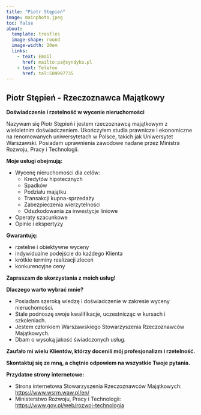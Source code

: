 ```yaml
---
title: "Piotr Stępień"
image: mainphoto.jpeg
toc: false
about: 
  template: trestles
  image-shape: round
  image-width: 20em
  links:
    - text: Email
      href: mailto:ps@syndyko.pl
    - text: Telefon
      href: tel:509997735
---
```


## Piotr Stępień - Rzeczoznawca Majątkowy

**Doświadczenie i rzetelność w wycenie nieruchomości**

Nazywam się Piotr Stępień i jestem rzeczoznawcą majątkowym z wieloletnim doświadczeniem. Ukończyłem studia prawnicze i ekonomiczne na renomowanych uniwersytetach w Polsce, takich jak Uniwersytet Warszawski. Posiadam uprawnienia zawodowe nadane przez Ministra Rozwoju, Pracy i Technologii.

**Moje usługi obejmują:**

* Wycenę nieruchomości dla celów:
    * Kredytów hipotecznych
    * Spadków
    * Podziału majątku
    * Transakcji kupna-sprzedaży
    * Zabezpieczenia wierzytelności
    * Odszkodowania za inwestycje liniowe
* Operaty szacunkowe
* Opinie i ekspertyzy

**Gwarantuję:**

* rzetelne i obiektywne wyceny
* indywidualne podejście do każdego Klienta
* krótkie terminy realizacji zleceń
* konkurencyjne ceny

**Zapraszam do skorzystania z moich usług!**

**Dlaczego warto wybrać mnie?**

* Posiadam szeroką wiedzę i doświadczenie w zakresie wyceny nieruchomości.
* Stale podnoszę swoje kwalifikacje, uczestnicząc w kursach i szkoleniach.
* Jestem członkiem Warszawskiego Stowarzyszenia Rzeczoznawców Majątkowych.
* Dbam o wysoką jakość świadczonych usług.

**Zaufało mi wielu Klientów, którzy docenili mój profesjonalizm i rzetelność.**

**Skontaktuj się ze mną, a chętnie odpowiem na wszystkie Twoje pytania.**

**Przydatne strony internetowe:**

* Strona internetowa Stowarzyszenia Rzeczoznawców Majątkowych: [https://www.wsrm.waw.pl/en/](http://www.srm.com.pl/)
* Ministerstwo Rozwoju, Pracy i Technologii: [https://www.gov.pl/web/rozwoj-technologia](https://www.gov.pl/web/rozwoj-technologia)



